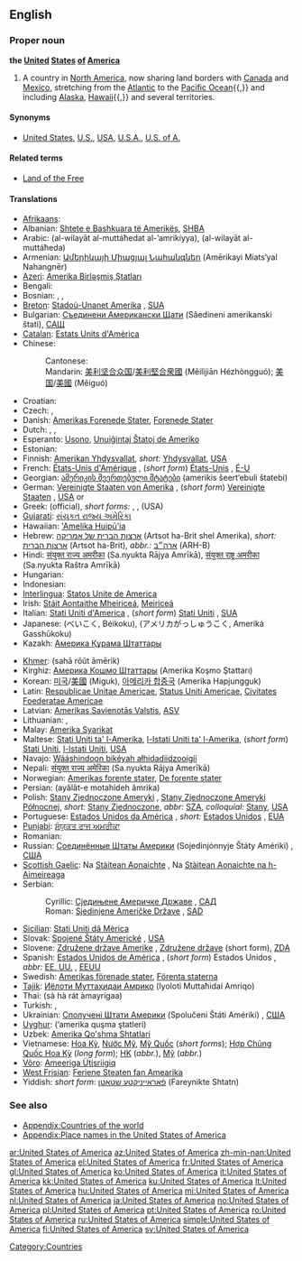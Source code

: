 ==English==

===Proper noun===
'''the [[united|United]] [[states|States]] [[of]] [[America]]'''

# A country in [[North America]], now sharing land borders with [[Canada]] and [[Mexico]], stretching from the [[Atlantic Ocean|Atlantic]] to the [[Pacific Ocean]]{{,}} and including [[Alaska]], [[Hawaii]]{{,}} and several territories.

====Synonyms====
* {{italbrac-colon|country in North America}} [[United States]], [[U.S.]], [[USA]], [[U.S.A.]], [[U.S. of A.]]

====Related terms====
* [[Land of the Free]]

====Translations====
{{trans-top|Country in North America}}
* [[Afrikaans]]: {{t|af|Verenigde State van Amerika|xs=Afrikaans}}
* Albanian: [[Shtete e Bashkuara të Amerikës]], [[SHBA]]
* Arabic: {{Arab|[[الولايات المتحدة الامريكية]]}} (al-wilayāt al-muttáħedat al-’amrikíyya), {{Arab|[[الولايات المتحدة]]}} (al-wilayāt al-muttáħeda) {{f|p}}
* Armenian: [[Ամերիկայի Միացյալ Նահանգներ]] (Amērikayi Miats‘yal Nahangnēr)
* [[Azeri]]: [[Amerika Birləşmiş Ştatları]]
* Bengali: {{BNchar|[[মার্কিন যুক্তরাষ্ট্র]]}}
* Bosnian: {{t-|bs|Sjedinjene Američke Države|f|p}}, {{t-|bs|Amerika|f}}, {{t-|bs|SAD}}
* [[Breton]]: [[Stadoù-Unanet Amerika]] {{f|p}}, [[SUA]]
* Bulgarian: [[Съединени Американски Щати]] (Sǎedineni amerikanski štati), [[САЩ]]
* [[Catalan]]: [[Estats Units d'Amèrica]] {{m|p}}
* Chinese:
*: Cantonese: {{tø|yue|美利堅合眾國|sc=Hani|xs=Cantonese}}
*: Mandarin: [[美利坚合众国]]/[[美利堅合衆國]] (Měilìjiān Hézhòngguó); [[美国]]/[[美國]] (Měiguó)
* Croatian: {{t-|hr|Sjedinjene Američke Države|f|p}}
* Czech: {{t-|cs|Spojené státy americké}}, {{t-|cs|Spojené státy}}
* Danish: [[Amerikas Forenede Stater]], [[Forenede Stater]]
* Dutch: {{t+|nl|Verenigde Staten van Amerika|f|p}}, {{t+|nl|Verenigde Staten}}, {{t-|nl|VS}}
* Esperanto: [[Usono]], [[Unuiĝintaj Ŝtatoj de Ameriko]]
* Estonian: {{t-|et|Ameerika Ühendriigid}}
* Finnish: [[Amerikan Yhdysvallat]], ''short:'' [[Yhdysvallat]], [[USA]]
* French: [[États-Unis d'Amérique]] {{m|p}}, (''short form'') [[États-Unis]] {{m|p}}, [[É-U]]
* Georgian: [[ამერიკის შეერთებული შტატები]] (amerikis šeert‘ebuli štatebi)
* German: [[Vereinigte Staaten von Amerika]] {{m|p}}, (''short form'') [[Vereinigte Staaten]] {{m|p}}, [[USA]] {{m|p}} or {{f|s}}
* Greek: {{t+|el|Ηνωμένες Πολιτείες της Αμερικής|f|p|tr=Inoménes Politeíes tis Amerikís|sc=Grek}} (official), ''short forms:'' {{t-|el|Ηνωμένες Πολιτείες Αμερικής|f|p|tr=Inoménes Politeíes Amerikís|sc=Grek}}, {{t+|el|Ηνωμένες Πολιτείες|f|p|tr=Inoménes Politeíes|sc=Grek}}, {{t+|el|ΗΠΑ|f|p|tr=IPA|sc=Grek}} (USA)
* [[Gujarati]]: [[સંયુકત રાજ્ય અમેરિકા]]
* Hawaiian: [['Amelika Huipū'ia]]
* Hebrew: [[ארצות הברית של אמריקה]] (Artsot ha-Brit shel Amerika), ''short:'' [[ארצות הברית]] (Artsot ha-Brit), ''abbr.:'' [[ארה״ב]] (ARH-B)
* Hindi: [[संयुक्त राज्य अमरीका]] (Sa.nyukta Rājya Amrīkā), [[संयुक्त राष्ट्र अमरीका]] (Sa.nyukta Raštra Amrīkā)
* Hungarian: {{t+|hu|Amerikai Egyesült Államok}}
* Indonesian: {{t-|id|Amerika Serikat|xs=Indonesian}}
* [[Interlingua]]: [[Statos Unite de America]]
* Irish: [[Stáit Aontaithe Mheiriceá]], [[Meiriceá]]
* Italian: [[Stati Uniti d'America]] {{m|p}}, (''short form'') [[Stati Uniti]] {{m|p}}, [[SUA]]
* Japanese: {{t+|ja|米国|sc=Jpan}} (べいこく, Béikoku), {{t+|ja|アメリカ合衆国|sc=Jpan}} (アメリカがっしゅうこく, Ameriká Gasshūkoku)
* Kazakh: [[Америка Құрама Штаттары]]
{{trans-mid}}
* [[Khmer]]: {{Khmr|[[សហរដ្ឋអាមេរិក]]}} (sahā rōŭt āmērik)
* Kirghiz: [[Америка Кошмо Штаттары]] (Amerika Koşmo Ştattarı)
* Korean: [[미국]]/[[美國]] (Miguk), [[아메리카 합중국]] (Amerika Hapjungguk)
* Latin: [[Respublicae Unitae Americae]], [[Status Uniti Americae]], [[Civitates Foederatae Americae]]
* Latvian: [[Amerikas Savienotās Valstis]], [[ASV]]
* Lithuanian: {{t+|lt|Jungtinės Amerikos Valstijos|xs=Lithuanian}}, {{t+|lt|JAV|xs=Lithuanian}}
* Malay: [[Amerika Syarikat]]
* Maltese: [[Stati Uniti ta' l-Amerika]], [[l-Istati Uniti ta' l-Amerika]], (''short form'') [[Stati Uniti]], [[l-Istati Uniti]], [[USA]]
* Navajo: [[Wááshindoon bikéyah ałhidadiidzooígíí]]
* Nepali: [[संयुक्त राज्य अमेरिका]] (Sa.nyukta Rājya Amerīkā)
* Norwegian: [[Amerikas forente stater]], [[De forente stater]]
* Persian: {{fa-Arab|[[ایالات متحده آمریکا|ایالات متحدهٔ آمریکا]]}} (ayâlât-e motahideh âmrika)
* Polish: [[Stany Zjednoczone Ameryki]] {{m|p}}, [[Stany Zjednoczone Ameryki Północnej]], ''short:'' [[Stany Zjednoczone]], ''abbr:'' [[SZA]], ''colloquial:'' [[Stany]], [[USA]]
* Portuguese: [[Estados Unidos da América]] {{m|p}}, ''short:'' [[Estados Unidos]] {{m|p}}, [[EUA]]
* [[Punjabi]]: [[ਸੰਯੁਕਤ ਰਾਜ ਅਮਰੀਕਾ]]
* Romanian: {{t+|ro|Statele Unite ale Americii|f|p}}
* Russian: [[Соединённые Штаты Америки]] (Sojedinjónnyje Štáty Amériki) {{m|p}}, [[США]]
* [[Scottish Gaelic]]: Na [[Stàitean Aonaichte]] {{f|p}}, Na [[Stàitean Aonaichte na h-Aimeireaga]] {{f|p}}
* Serbian:
*: Cyrillic: [[Сједињене Америчке Државе]] {{f|p}}, [[САД]]
*: Roman: [[Sjedinjene Američke Države]] {{f|p}}, [[SAD]]
* [[Sicilian]]: [[Stati Uniti dâ Mèrica]] {{m|p}}
* Slovak: [[Spojené Štáty Americké]] {{m|p}}, [[USA]]
* Slovene: [[Združene države Amerike]] {{f|p}}, [[Združene države]] {{f|p}} (short form), [[ZDA]]
* Spanish: [[Estados Unidos de América]] {{m|s}}, (''short form'') Estados Unidos {{m|s}}, ''abbr:'' [[EE. UU.]] {{m|s}}, [[EEUU]]
* Swedish: [[Amerikas förenade stater]], [[Förenta staterna]]
* [[Tajik]]: [[Иёлоти Муттаҳидаи Амриқо]] (Iyoloti Muttaħidai Amriqo)
* Thai: {{Thai|[[สหรัฐอเมริกา]]}} (sà hà rát àmayrígaa)
* Turkish: {{t+|tr|Amerika Birleşik Devletleri}}, {{t+|tr|ABD}}
* Ukrainian: [[Сполучені Штати Америки]] (Spolučeni Štáti Amériki) {{m|p}}, [[США#Ukrainian|США]]
* [[Uyghur]]: {{fa-Arab|[[ﺋﺎﻣﯧﺮﯨﻜﺎ ﻗﻮﺷﻤﺎ ﺷﺘﺎﺗﻠﯩﺮﻯ]]}} (’amerika quşma ştatleri)
* Uzbek: [[Amerika Qo'shma Shtatlari]]
* Vietnamese: [[Hoa Kỳ]], [[Nước Mỹ]], [[Mỹ Quốc]] (''short forms''); [[Hợp Chủng Quốc Hoa Kỳ]] (''long form''); [[HK#Vietnamese|HK]] (''abbr.''), [[Mỹ]] (''abbr.'')
* [[Võro]]: [[Ameeriga Ütisriigiq]]
* [[West Frisian]]: [[Feriene Steaten fan Amearika]]
* Yiddish: ''short form'': [[פֿאַראייניקטע שטאַטן]] (Fareynikte Shtatn)
{{trans-bottom}}

===See also===
* [[Appendix:Countries of the world]]
* [[Appendix:Place names in the United States of America]]

[[Category:Countries]]

[[ar:United States of America]]
[[az:United States of America]]
[[zh-min-nan:United States of America]]
[[el:United States of America]]
[[fr:United States of America]]
[[gl:United States of America]]
[[ko:United States of America]]
[[it:United States of America]]
[[kk:United States of America]]
[[ku:United States of America]]
[[lt:United States of America]]
[[hu:United States of America]]
[[mi:United States of America]]
[[nl:United States of America]]
[[ja:United States of America]]
[[no:United States of America]]
[[pl:United States of America]]
[[pt:United States of America]]
[[ro:United States of America]]
[[ru:United States of America]]
[[simple:United States of America]]
[[fi:United States of America]]
[[sv:United States of America]]